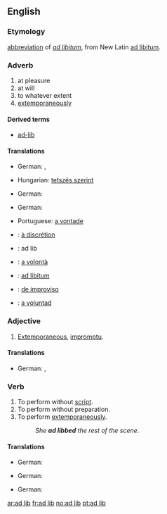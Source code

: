 ==English==

===Etymology===
[[abbreviation]] of ''[[ad libitum]]'', from New Latin [[ad libitum]].

===Adverb===
{{en-adv|pos=[[ad]] [[lib]]}}

# at pleasure
# at will
# to whatever extent
# [[extemporaneously]]

====Derived terms====
* [[ad-lib]]

====Translations====
{{trans-top|at pleasure}}
* German: {{t+|de|beliebig}}, {{t+|de|nach}} {{t+|de|Herzenslust|m}}
{{trans-mid}}
* Hungarian: [[tetszés szerint]]
{{trans-bottom}}

{{trans-top|at will}}
* German: {{t+|de|beliebig}}
{{trans-mid}}
{{trans-bottom}}

{{trans-top|to whatever extent}}
{{trans-mid}}
{{trans-bottom}}

{{trans-top|extemporaneously}}
* German: {{t+|de|improvisiert}}
{{trans-mid}}
* Portuguese: [[a vontade]]
{{trans-bottom}}

{{checktrans-top}}
* {{ttbc|French}}: [[à discrétion]]
* {{ttbc|Interlingua}}: ad lib
* {{ttbc|Italian}}: [[a volontà]]
{{checktrans-mid}}
* {{ttbc|Latin}}: [[ad libitum]]
* {{ttbc|Portuguese}}: [[de improviso]]
* {{ttbc|Spanish}}: [[a voluntad]]
{{checktrans-bottom}}

===Adjective===
{{en-adj}}

# [[extemporaneous|Extemporaneous]], [[impromptu]].

====Translations====
{{trans-top|extemporaneous}}
* German: {{t+|de|improvisiert}}, {{t+|de|unvorbereitet}}
{{trans-mid}}
{{trans-bottom}}

===Verb===
{{en-verb|ad lib|b|ing}}

# To perform without [[script]].
# To perform without preparation.
# To perform [[extemporaneously]].
#: ''She '''ad libbed''' the rest of the scene.''

====Translations====
{{trans-top|to perform without script}}
* German: {{t+|de|improvisieren}}
{{trans-mid}}
{{trans-bottom}}

{{trans-top|to perform without preparation}}
* German: {{t+|de|improvisieren}}
{{trans-mid}}
{{trans-bottom}}

{{trans-top|to perform extemporaneously}}
* German: {{t+|de|improvisieren}}
{{trans-mid}}
{{trans-bottom}}

{{checktrans-top}}
{{trans-bottom}}

[[ar:ad lib]]
[[fr:ad lib]]
[[no:ad lib]]
[[pt:ad lib]]